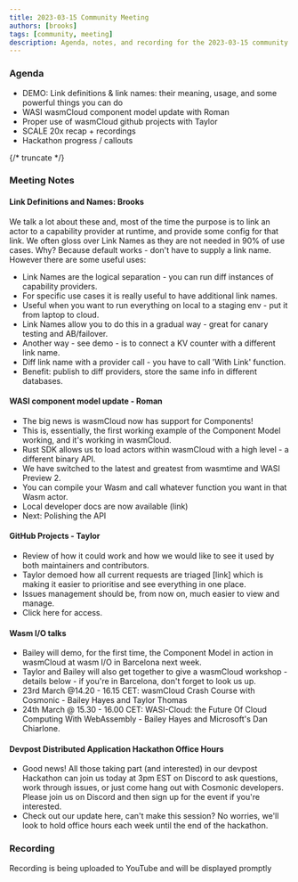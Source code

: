 ```yaml
---
title: 2023-03-15 Community Meeting
authors: [brooks]
tags: [community, meeting]
description: Agenda, notes, and recording for the 2023-03-15 community meeting
---
```



### Agenda
- DEMO: Link definitions & link names: their meaning, usage, and some powerful things you can do 
- WASI wasmCloud component model update with Roman
- Proper use of wasmCloud github projects with Taylor 
- SCALE 20x recap + recordings
- Hackathon progress / callouts

{/* truncate */}

### Meeting Notes
#### Link Definitions and Names: Brooks
We talk a lot about these and, most of the time the purpose is to link an actor to a capability provider at runtime, and provide some config for that link. We often gloss over Link Names as they are not needed in 90% of use cases. Why? Because default works - don't have to supply a link name. However there are some useful uses:

- Link Names are the logical separation - you can run diff instances of capability providers.
- For specific use cases it is really useful to have additional link names.
- Useful when you want to run everything on local to a staging env - put it from laptop to cloud.
- Link Names allow you to do this in a gradual way - great for canary testing and AB/failover.
- Another way - see demo - is to connect a KV counter with a different link name.
- Diff link name with a provider call - you have to call 'With Link' function.
- Benefit: publish to diff providers, store the same info in different databases.

#### WASI component model update - Roman
- The big news is wasmCloud now has support for Components!
- This is, essentially, the first working example of the Component Model working, and it's working in wasmCloud.
- Rust SDK allows us to load actors within wasmCloud with a high level - a different binary API.
- We have switched to the latest and greatest from wasmtime and WASI Preview 2.
- You can compile your Wasm and call whatever function you want in that Wasm actor.
- Local developer docs are now available (link)
- Next: Polishing the API

#### GitHub Projects - Taylor
- Review of how it could work and how we would like to see it used by both maintainers and contributors.
- Taylor demoed how all current requests are triaged [link] which is making it easier to prioritise and see everything in one place.
- Issues management should be, from now on, much easier to view and manage.
- Click here for access.

#### Wasm I/O talks
- Bailey will demo, for the first time, the Component Model in action in wasmCloud at wasm I/O in Barcelona next week.
- Taylor and Bailey will also get together to give a wasmCloud workshop - details below - if you're in Barcelona, don't forget to look us up.
- 23rd March @14.20 - 16.15 CET: wasmCloud Crash Course with Cosmonic - Bailey Hayes and Taylor Thomas
- 24th March @ 15.30 - 16.00 CET: WASI-Cloud: the Future Of Cloud Computing With WebAssembly - Bailey Hayes and Microsoft's Dan Chiarlone.

#### Devpost Distributed Application Hackathon Office Hours
- Good news! All those taking part (and interested) in our devpost Hackathon can join us today at 3pm EST on Discord to ask questions, work through issues, or just come hang out with Cosmonic developers. Please join us on Discord and then sign up for the event if you're interested.
- Check out our update here, can't make this session? No worries, we'll look to hold office hours each week until the end of the hackathon.

### Recording
Recording is being uploaded to YouTube and will be displayed promptly

<ReactPlayer url="https://youtu.be/1wXDKORz1pg" controls />
